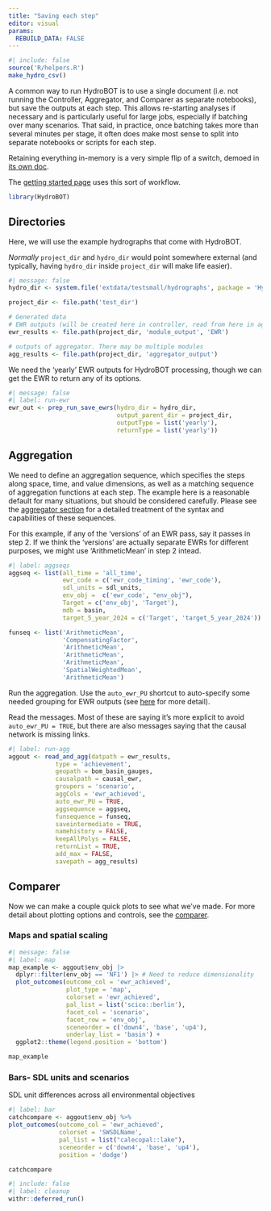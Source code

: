 ```yaml
---
title: "Saving each step"
editor: visual
params:
  REBUILD_DATA: FALSE
---
```


```r
#| include: false
source('R/helpers.R')
make_hydro_csv()
```

A common way to run HydroBOT is to use a single document (i.e. not running the Controller, Aggregator, and Comparer as separate notebooks), but save the outputs at each step. This allows re-starting analyses if necessary and is particularly useful for large jobs, especially if batching over many scenarios. That said, in practice, once batching takes more than several minutes per stage, it often does make most sense to split into separate notebooks or scripts for each step.

Retaining everything in-memory is a very simple flip of a switch, demoed in [its own doc](/workflows/workflow_in_memory.qmd).

The [getting started page](../getting_started.qmd) uses this sort of workflow.

```r
library(HydroBOT)
```

## Directories

Here, we will use the example hydrographs that come with HydroBOT.

*Normally* `project_dir` and `hydro_dir` would point somewhere external (and typically, having `hydro_dir` inside `project_dir` will make life easier).

```r
#| message: false
hydro_dir <- system.file('extdata/testsmall/hydrographs', package = 'HydroBOT')

project_dir <- file.path('test_dir')

# Generated data
# EWR outputs (will be created here in controller, read from here in aggregator)
ewr_results <- file.path(project_dir, 'module_output', 'EWR')

# outputs of aggregator. There may be multiple modules
agg_results <- file.path(project_dir, 'aggregator_output')
```

We need the 'yearly' EWR outputs for HydroBOT processing, though we can get the EWR to return any of its options.

```r
#| message: false
#| label: run-ewr
ewr_out <- prep_run_save_ewrs(hydro_dir = hydro_dir, 
                              output_parent_dir = project_dir, 
                              outputType = list('yearly'),
                              returnType = list('yearly'))
```

## Aggregation

We need to define an aggregation sequence, which specifies the steps along space, time, and value dimensions, as well as a matching sequence of aggregation functions at each step. The example here is a reasonable default for many situations, but should be considered carefully. Please see the [aggregator section](../aggregator/aggregation_overview.qmd) for a detailed treatment of the syntax and capabilities of these sequences.

For this example, if any of the 'versions' of an EWR pass, say it passes in step 2. If we think the 'versions' are actually separate EWRs for different purposes, we might use 'ArithmeticMean' in step 2 intead.

```r
#| label: aggseqs
aggseq <- list(all_time = 'all_time',
               ewr_code = c('ewr_code_timing', 'ewr_code'),
               sdl_units = sdl_units,
               env_obj =  c('ewr_code', "env_obj"),
               Target = c('env_obj', 'Target'),
               mdb = basin,
               target_5_year_2024 = c('Target', 'target_5_year_2024'))

funseq <- list('ArithmeticMean', 
               'CompensatingFactor',
               'ArithmeticMean',
               'ArithmeticMean',
               'ArithmeticMean',
               'SpatialWeightedMean',
               'ArithmeticMean')

```

Run the aggregation. Use the `auto_ewr_PU` shortcut to auto-specify some needed grouping for EWR outputs (see [here](../aggregator/psuedo_spatial_group_until.qmd) for more detail).

Read the messages. Most of these are saying it's more explicit to avoid `auto_ewr_PU = TRUE`, but there are also messages saying that the causal network is missing links.

```r
#| label: run-agg
aggout <- read_and_agg(datpath = ewr_results, 
             type = 'achievement',
             geopath = bom_basin_gauges,
             causalpath = causal_ewr,
             groupers = 'scenario',
             aggCols = 'ewr_achieved',
             auto_ewr_PU = TRUE,
             aggsequence = aggseq,
             funsequence = funseq,
             saveintermediate = TRUE,
             namehistory = FALSE,
             keepAllPolys = FALSE,
             returnList = TRUE,
             add_max = FALSE,
             savepath = agg_results)
```

## Comparer

Now we can make a couple quick plots to see what we've made. For more detail about plotting options and controls, see the [comparer](../comparer/comparer_overview.qmd).

### Maps and spatial scaling

```r
#| message: false
#| label: map
map_example <- aggout$env_obj |>
  dplyr::filter(env_obj == 'NF1') |> # Need to reduce dimensionality
  plot_outcomes(outcome_col = 'ewr_achieved',
                plot_type = 'map',
                colorset = 'ewr_achieved',
                pal_list = list('scico::berlin'),
                facet_col = 'scenario',
                facet_row = 'env_obj',
                sceneorder = c('down4', 'base', 'up4'),
                underlay_list = 'basin') +
  ggplot2::theme(legend.position = 'bottom')

map_example
```

### Bars- SDL units and scenarios

SDL unit differences across all environmental objectives

```r
#| label: bar
catchcompare <- aggout$env_obj %>% 
plot_outcomes(outcome_col = 'ewr_achieved',
              colorset = 'SWSDLName',
              pal_list = list("calecopal::lake"),
              sceneorder = c('down4', 'base', 'up4'),
              position = 'dodge')

catchcompare
```

```r
#| include: false
#| label: cleanup
withr::deferred_run()
```
